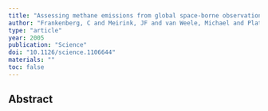 ```yaml
---
title: "Assessing methane emissions from global space-borne observations"
author: "Frankenberg, C and Meirink, JF and van Weele, Michael and Platt, U and Wagner, T"
type: "article"
year: 2005
publication: "Science"
doi: "10.1126/science.1106644"
materials: ""
toc: false
---
```


## Abstract

